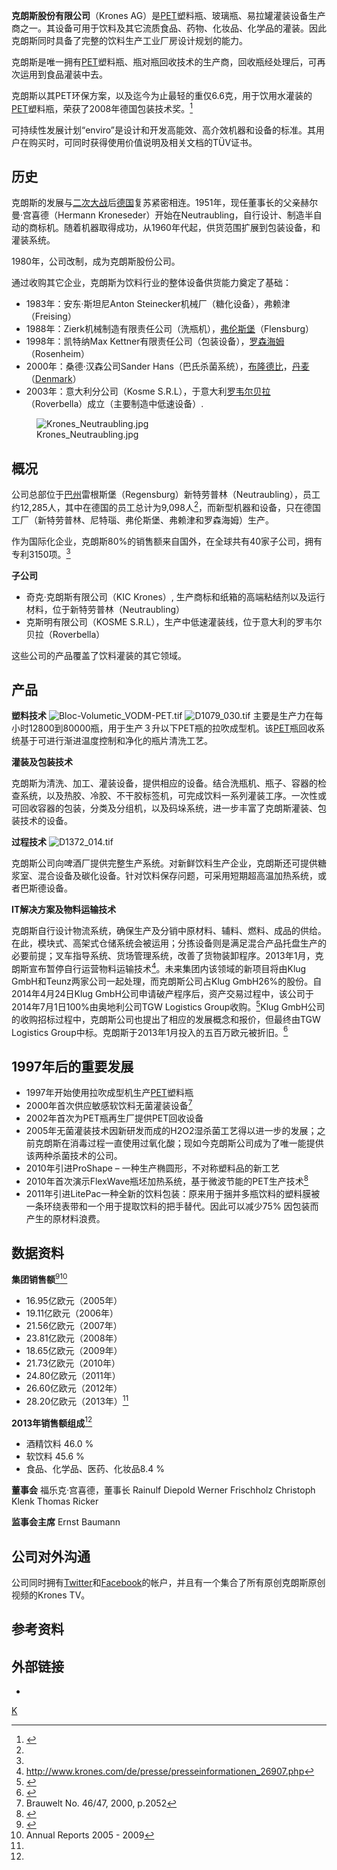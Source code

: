 {{dead end|time=2019-09-12T12:41:03+00:00}}
{{refimprove|time=2019-09-12T12:41:03+00:00}}
{{Infobox company
| company_name  =  克朗斯股份有限公司
| company_logo  =  [[file:Logo_Krones_AG.png|200px]]
| company_type  =  [[股份公司|股份公司]] 
| traded_as  = {{FWB|KRN}}
| foundation  =  1951
| founder  =  [[赫尔曼·宫喜德|赫尔曼·宫喜德]]
| location  =  {{GER}} [[新特勞布靈|新特勞布靈]]
| subsid  =  
| key_people  =  Volker Kronseder <small>([[首席执行官|CEO]] 及董事会主席)</small>, Ernst Baumann <small>([[监事会|监事会]][[主席|主席]])</small>
| industry  =  [[制造业|制造业]]，[[工程系统|工程系统]]
| products  =  [[机械|机械]]、[[灌瓶生产线|灌瓶生产线]]、[[罐装|罐装]]及其它[[包装|包装]]
| revenue  =  28.2 亿欧元 <small>(2013年)</small><ref name="2013年公司年报">{{Cite web |url=http://www.krones.com/downloads/GB_2013_Konzern_e.pdf |title=2013年公司年报 |accessdate=2014-11-25 |archive-date=2015-07-24 |archive-url=https://web.archive.org/web/20150724213355/http://www.krones.com/downloads/GB_2013_Konzern_e.pdf |dead-url=no }}</ref>
| num_employees  =  12,285 <small>(2013年底)</small><ref name="2013年公司年报" />
| homepage  =  [http://www.krones.com/en/ www.krones.com]
| intl  =  yes
}}
'''克朗斯股份有限公司'''（Krones AG）是[[聚对苯二甲酸乙二酯|PET]]塑料瓶、玻璃瓶、易拉罐灌装设备生产商之一。其设备可用于饮料及其它流质食品、药物、化妆品、化学品的灌装。因此克朗斯同时具备了完整的饮料生产工业厂房设计规划的能力。

克朗斯是唯一拥有[[聚对苯二甲酸乙二酯|PET]]塑料瓶、瓶对瓶回收技术的生产商，回收瓶经处理后，可再次运用到食品灌装中去。

克朗斯以其PET环保方案，以及迄今为止最轻的重仅6.6克，用于饮用水灌装的[[聚对苯二甲酸乙二酯|PET]]塑料瓶，荣获了2008年德国包装技术奖。<ref>{{Cite web |url=http://www.verpackungspreis.de/ |title=Deutscher Verpackungspreis |accessdate=2012-01-02 |archive-date=2015-01-12 |archive-url=https://web.archive.org/web/20150112044845/http://www.verpackungspreis.de/ |dead-url=no }}</ref>
 
可持续性发展计划“enviro”是设计和开发高能效、高介效机器和设备的标准。其用户在购买时，可同时获得使用价值说明及相关文档的TÜV证书。

==历史==
克朗斯的发展与[[二次大战|二次大战]]后[[德国|德国]]复苏紧密相连。1951年，现任董事长的父亲赫尔曼·宫喜德（Hermann Kroneseder）开始在Neutraubling，自行设计、制造半自动的商标机。随着机器取得成功，从1960年代起，供货范围扩展到包装设备，和灌装系统。

1980年，公司改制，成为克朗斯股份公司。

通过收购其它企业，克朗斯为饮料行业的整体设备供货能力奠定了基础：
* 1983年：安东·斯坦尼Anton Steinecker机械厂（糖化设备），弗赖津（Freising）
* 1988年：Zierk机械制造有限责任公司（洗瓶机），[[弗伦斯堡|弗伦斯堡]]（Flensburg）
* 1998年：凯特纳Max Kettner有限责任公司（包装设备），[[罗森海姆|罗森海姆]]（Rosenheim）
* 2000年：桑德·汉森公司Sander Hans（巴氏杀菌系统），[[布隆德比|布隆德比]]，[[丹麦|丹麦]]（[[Denmark|Denmark]]）
* 2003年：意大利分公司（Kosme S.R.L），于意大利[[罗韦尔贝拉|罗韦尔贝拉]]（Roverbella）成立（主要制造中低速设备）.
[[File:Krones_Neutraubling.jpg|thumb]]

==概况==
公司总部位于[[巴伐利亚|巴州]]雷根斯堡（Regensburg）新特劳普林（Neutraubling），员工约12,285人，其中在德国的员工总计为9,098人<ref name="2013年公司年报" />，而新型机器和设备，只在德国工厂（新特劳普林、尼特瑙、弗伦斯堡、弗赖津和罗森海姆）生产。

作为国际化企业，克朗斯80%的销售额来自国外，在全球共有40家子公司，拥有专利3150项。<ref name="2013年公司年报" />

<p>'''子公司'''
* 奇克·克朗斯有限公司（KIC Krones）, 生产商标和纸箱的高端粘结剂以及运行材料，位于新特劳普林（Neutraubling）
* 克斯明有限公司（KOSME S.R.L），生产中低速灌装线，位于意大利的罗韦尔贝拉（Roverbella）
这些公司的产品覆盖了饮料灌装的其它领域。</p>

==产品==

'''塑料技术'''
[[File:Bloc-Volumetic_VODM-PET.tif|thumb]]
[[File:D1079_030.tif|thumb]]
主要是生产力在每小时12800到80000瓶，用于生产３升以下PET瓶的拉吹成型机。该[[聚对苯二甲酸乙二酯|PET]]瓶回收系统基于可进行渐进温度控制和净化的瓶片清洗工艺。</p>

'''灌装及包装技术'''
<p>克朗斯为清洗、加工、灌装设备，提供相应的设备。结合洗瓶机、瓶子、容器的检查系统，以及热胶、冷胶、不干胶标签机，可完成饮料一系列灌装工序。一次性或可回收容器的包装，分类及分组机，以及码垛系统，进一步丰富了克朗斯灌装、包装技术的设备。</p>

'''过程技术'''
[[File:D1372_014.tif|thumb]]
<p>克朗斯公司向啤酒厂提供完整生产系统。对新鲜饮料生产企业，克朗斯还可提供糖浆室、混合设备及碳化设备。针对饮料保存问题，可采用短期超高温加热系统，或者巴斯德设备。</p>

'''IT解决方案及物料运输技术'''
<p>克朗斯自行设计物流系统，确保生产及分销中原材料、辅料、燃料、成品的供给。在此，模块式、高架式仓储系统会被运用；分拣设备则是满足混合产品托盘生产的必要前提；叉车指导系统、货场管理系统，改善了货物装卸程序。2013年1月，克朗斯宣布暂停自行运营物料运输技术<ref>http://www.krones.com/de/presse/presseinformationen_26907.php{{dead link|date=2017年11月 |bot=InternetArchiveBot |fix-attempted=yes }}</ref>。未来集团内该领域的新项目将由Klug GmbH和Teunz两家公司一起处理，而克朗斯公司占Klug GmbH26%的股份。自2014年4月24日Klug GmbH公司申请破产程序后，资产交易过程中，该公司于2014年7月1日100%由奥地利公司TGW Logistics Group收购。<ref>{{Cite web |url=http://www.logistik-heute.de/Logistik-News-Logistik-Nachrichten/Markt-News/11763/Klug-wird-zur-TGW-Software-Services-GmbH-umfirmiert-Logistik-IT-TGW-uebernim |title=存档副本 |accessdate=2014-11-25 |archive-date=2018-10-01 |archive-url=https://web.archive.org/web/20181001151749/https://www.logistik-heute.de/Logistik-News-Logistik-Nachrichten/Markt-News/11763/Klug-wird-zur-TGW-Software-Services-GmbH-umfirmiert-Logistik-IT-TGW-uebernim |dead-url=no }}</ref>Klug GmbH公司的收购招标过程中，克朗斯公司也提出了相应的发展概念和报价，但最终由TGW Logistics Group中标。克朗斯于2013年1月投入的五百万欧元被折旧。<ref>{{Cite web |url=http://www.mittelbayerische.de/nachrichten/oberpfalz-bayern/artikel/klug-gmbh-findet-neuen-investor/1087000/klug-gmbh-findet-neuen-investor.html |title=存档副本 |accessdate=2014-11-25 |archive-date=2014-11-29 |archive-url=https://web.archive.org/web/20141129192555/http://www.mittelbayerische.de/nachrichten/oberpfalz-bayern/artikel/klug-gmbh-findet-neuen-investor/1087000/klug-gmbh-findet-neuen-investor.html |dead-url=no }}</ref></p>

==1997年后的重要发展==

* 1997年开始使用拉吹成型机生产[[聚对苯二甲酸乙二酯|PET]]塑料瓶
* 2000年首次供应敏感软饮料无菌灌装设备<ref>Brauwelt No. 46/47, 2000, p.2052</ref> 
* 2002年首次为PET瓶再生厂提供PET回收设备
* 2005年无菌灌装技术因新研发而成的H2O2湿杀菌工艺得以进一步的发展；之前克朗斯在消毒过程一直使用过氧化酸；现如今克朗斯公司成为了唯一能提供该两种杀菌技术的公司。
* 2010年引进ProShape – 一种生产椭圆形，不对称塑料品的新工艺
* 2010年首次演示FlexWave瓶坯加热系统，基于微波节能的PET生产技术<ref>{{Cite web |url=http://www.verpackungspreis.de/details-nomination-2011+M58d1f57ab46.html |title=存档副本 |accessdate=2012-01-02 |archive-date=2012-02-03 |archive-url=https://web.archive.org/web/20120203103803/http://www.verpackungspreis.de/details-nomination-2011+M58d1f57ab46.html |dead-url=no }}</ref>
* 2011年引进LitePac一种全新的饮料包装：原来用于捆并多瓶饮料的塑料膜被一条环绕表带和一个用于提取饮料的把手替代。因此可以减少75% 因包装而产生的原材料浪费。

==数据资料==

'''集团销售额'''<ref name="2012年公司年报">{{Cite web |url=http://www.krones.com/downloads/GB_2012_Konzern_d.pdf |title=2012年公司年报 |accessdate=2013-05-06 |archive-date=2013-05-13 |archive-url=https://web.archive.org/web/20130513000030/http://www.krones.com/downloads/GB_2012_Konzern_d.pdf |dead-url=no }}</ref><ref>Annual Reports 2005 - 2009</ref>
* 16.95亿欧元（2005年）
* 19.11亿欧元（2006年）
* 21.56亿欧元（2007年）
* 23.81亿欧元（2008年）
* 18.65亿欧元（2009年）
* 21.73亿欧元（2010年）
* 24.80亿欧元（2011年）
* 26.60亿欧元（2012年）
* 28.20亿欧元（2013年）<ref name="2013年公司年报" />

'''2013年销售额组成'''<ref name="2013年公司年报"/>
* 酒精饮料 46.0 % 
* 软饮料 45.6 %
* 食品、化学品、医药、化妆品8.4 %

'''董事会'''
福乐克·宫喜德，董事长
Rainulf Diepold
Werner Frischholz
Christoph Klenk
Thomas Ricker

'''监事会主席'''
Ernst Baumann

==公司对外沟通==
公司同时拥有[[Twitter|Twitter]]和[[Facebook|Facebook]]的帐户，并且有一个集合了所有原创克朗斯原创视频的Krones TV。

==参考资料==
{{reflist}}

==外部链接==
*{{official|http://www.krones.com/en/}}

[[Category:德國製造公司|K]]
